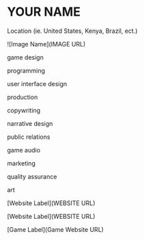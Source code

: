 # YOUR NAME

<Location>

Location (ie. United States, Kenya, Brazil, ect.)

</Location>

![Image Name](IMAGE URL)

<Skills>

<!-- Add and remove your skills from here. (ie. Game Design, Production, Artist, Unity3D, Unreal, Maya, 3D, etc.)-->

game design

programming

user interface design

production

copywriting

narrative design

public relations

game audio

marketing

quality assurance

art

</Skills>

<Personal>

[Website Label](WEBSITE URL)

</Personal>

<Business>

[Website Label](WEBSITE URL)

</Business>

<Games>
<!-- Up to 3 games please! -->

[Game Label](Game Website URL)

</Games>
